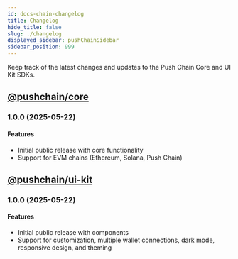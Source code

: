 ```yaml
---
id: docs-chain-changelog
title: Changelog
hide_title: false
slug: ./changelog
displayed_sidebar: pushChainSidebar
sidebar_position: 999
---
```


Keep track of the latest changes and updates to the Push Chain Core and UI Kit SDKs.

<head>
  <title>Changelog | Push Chain Docs</title>
</head>

## [@pushchain/core](https://www.npmjs.com/package/@pushchain/core)

### 1.0.0 (2025-05-22)

#### Features

- Initial public release with core functionality
- Support for EVM chains (Ethereum, Solana, Push Chain)

## [@pushchain/ui-kit](https://www.npmjs.com/package/@pushchain/ui-kit)

### 1.0.0 (2025-05-22)

#### Features

- Initial public release with components
- Support for customization, multiple wallet connections, dark mode, responsive design, and theming